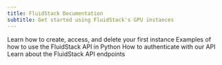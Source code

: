 ```yaml
---
title: FluidStack Documentation
subtitle: Get started using FluidStack's GPU instances
---
```


<Cards>
    <Card 
        title="Quickstart"
        icon="fa-regular fa-play" 
        href="/get-started/quickstart" 
    >
        Learn how to create, access, and delete your first instance
    </Card>
    <Card
        title="Programmatic Instance Management"
        icon="fa-regular fa-book" 
        href="/instances/manage/programmatic"
    >
        Examples of how to use the FluidStack API in Python
    </Card>
    <Card 
      title="Authentication" 
      icon="fa-solid fa-key" 
      href="/get-started/api-overview#authentication" 
    >
        How to authenticate with our API
    </Card>
    <Card 
        title="API Reference" 
        icon="fa-solid fa-code" 
        href="/api-reference" 
    >
        Learn about the FluidStack API endpoints
    </Card>
</Cards>